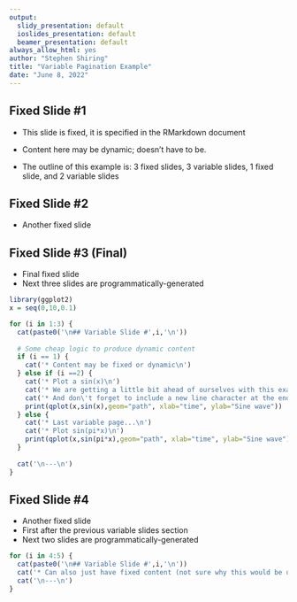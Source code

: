 ---
output:
  slidy_presentation: default
  ioslides_presentation: default
  beamer_presentation: default
always_allow_html: yes
author: "Stephen Shiring"
title: "Variable Pagination Example"
date: "June 8, 2022"
---

## Fixed Slide #1

* This slide is fixed, it is specified in the RMarkdown document
* Content here may be dynamic; doesn't have to be.

* The outline of this example is: 3 fixed slides, 3 variable slides, 1 fixed slide, and 2 variable slides

\pagebreak

## Fixed Slide #2

* Another fixed slide

\pagebreak

## Fixed Slide #3 (Final)

* Final fixed slide
* Next three slides are programmatically-generated

\pagebreak

```{r, echo=FALSE, results='asis'}

library(ggplot2)
x = seq(0,10,0.1)

for (i in 1:3) {
  cat(paste0('\n## Variable Slide #',i,'\n'))
  
  # Some cheap logic to produce dynamic content  
  if (i == 1) {
    cat('* Content may be fixed or dynamic\n')
  } else if (i ==2) {
    cat('* Plot a sin(x)\n')
    cat('* We are getting a little bit ahead of ourselves with this example, but you must explicitly wrap the plot statement with /print() when making figures within a loop in order for them to be written\n')
    cat('* And don\'t forget to include a new line character at the end of each cat() statement!\n')
    print(qplot(x,sin(x),geom="path", xlab="time", ylab="Sine wave"))
  } else {
    cat('* Last variable page...\n')
    cat('* Plot sin(pi*x)\n')
    print(qplot(x,sin(pi*x),geom="path", xlab="time", ylab="Sine wave"))
  }
  
  cat('\n---\n')
}
```

## Fixed Slide #4

* Another fixed slide
* First after the previous variable slides section
* Next two slides are programmatically-generated

\pagebreak

```{r, echo=FALSE, results='asis'}
for (i in 4:5) {
  cat(paste0('\n## Variable Slide #',i,'\n'))
  cat('* Can also just have fixed content (not sure why this would be useful)\n')
  cat('\n---\n')
}
```

